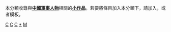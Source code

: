 {{Catnav|頁面分類|人物|人物小作品|各职业人物小作品|軍事人物}}
{{Catnav|頁面分類|人物|各職業人物|軍事人物}}
{{Catnav|頁面分類|人物|各職業人物|各职业人物小作品|軍事人物}}
{{hiddencat}}
本分類收錄與'''[[中國|中國]][[:Category:中國軍事人物|軍事人物]]'''相關的'''[[Wikipedia:小作品|小作品]]'''。若要將條目加入本分類下，請加入'''{{tl|China-mil-bio-stub}}'''，或者'''{{tl|中國軍事人物小作品}}'''模板。

[[Category:军事人物小作品|C]]
[[Category:小作品类别|C]]
[[Category:各职业人物小作品|C]]
[[Category:中國軍事人物|*]]
[[Category:中国人物小作品|M]]
